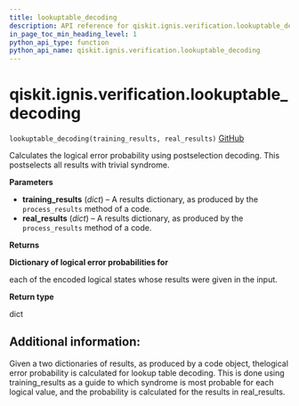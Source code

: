 ```yaml
---
title: lookuptable_decoding
description: API reference for qiskit.ignis.verification.lookuptable_decoding
in_page_toc_min_heading_level: 1
python_api_type: function
python_api_name: qiskit.ignis.verification.lookuptable_decoding
---
```


<span id="qiskit-ignis-verification-lookuptable-decoding" />

# qiskit.ignis.verification.lookuptable\_decoding

<span id="qiskit.ignis.verification.lookuptable_decoding" />

`lookuptable_decoding(training_results, real_results)` [GitHub](https://github.com/qiskit-community/qiskit-ignis/tree/stable/0.5/qiskit/ignis/verification/topological_codes/fitters.py "view source code")

Calculates the logical error probability using postselection decoding. This postselects all results with trivial syndrome.

**Parameters**

*   **training\_results** (*dict*) – A results dictionary, as produced by the `process_results` method of a code.
*   **real\_results** (*dict*) – A results dictionary, as produced by the `process_results` method of a code.

**Returns**

**Dictionary of logical error probabilities for**

each of the encoded logical states whose results were given in the input.

**Return type**

dict

## Additional information:

Given a two dictionaries of results, as produced by a code object, thelogical error probability is calculated for lookup table decoding. This is done using training\_results as a guide to which syndrome is most probable for each logical value, and the probability is calculated for the results in real\_results.

